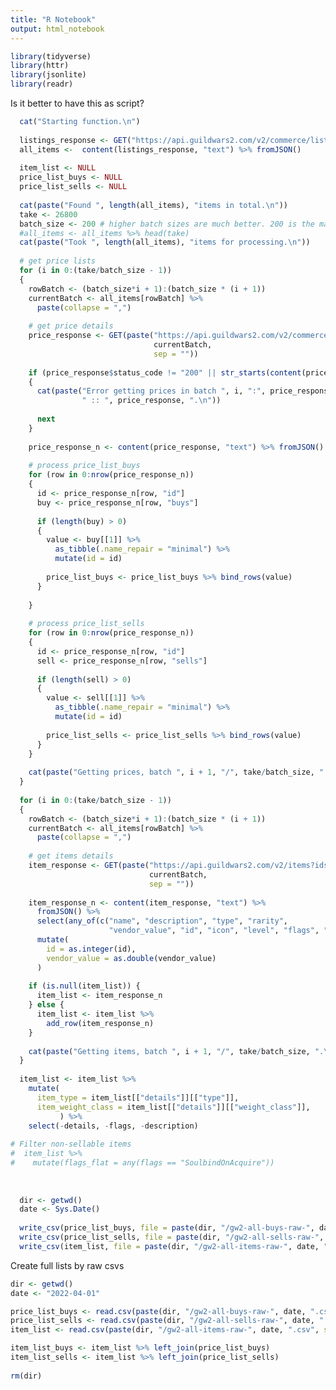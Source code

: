 ```yaml
---
title: "R Notebook"
output: html_notebook
---
```


```r
library(tidyverse)
library(httr)
library(jsonlite)
library(readr)
```

Is it better to have this as script?

```r
  cat("Starting function.\n")
  
  listings_response <- GET("https://api.guildwars2.com/v2/commerce/listings")
  all_items <-  content(listings_response, "text") %>% fromJSON()
  
  item_list <- NULL
  price_list_buys <- NULL
  price_list_sells <- NULL
  
  cat(paste("Found ", length(all_items), "items in total.\n"))
  take <- 26800
  batch_size <- 200 # higher batch sizes are much better. 200 is the maximum.
  #all_items <- all_items %>% head(take)
  cat(paste("Took ", length(all_items), "items for processing.\n"))
  
  # get price lists
  for (i in 0:(take/batch_size - 1))
  {
    rowBatch <- (batch_size*i + 1):(batch_size * (i + 1))
    currentBatch <- all_items[rowBatch] %>% 
      paste(collapse = ",")
   
    # get price details
    price_response <- GET(paste("https://api.guildwars2.com/v2/commerce/listings?ids=",
                                currentBatch,
                                sep = ""))
    
    if (price_response$status_code != "200" || str_starts(content(price_response, "text"), "<html>"))
    {
      cat(paste("Error getting prices in batch ", i, ":", price_response$status_code, 
                " :: ", price_response, ".\n"))
      
      next
    }
    
    price_response_n <- content(price_response, "text") %>% fromJSON()
    
    # process price_list_buys
    for (row in 0:nrow(price_response_n))
    {
      id <- price_response_n[row, "id"]
      buy <- price_response_n[row, "buys"]
    
      if (length(buy) > 0)
      {
        value <- buy[[1]] %>% 
          as_tibble(.name_repair = "minimal") %>% 
          mutate(id = id)
        
        price_list_buys <- price_list_buys %>% bind_rows(value)
      }
    
    }
    
    # process price_list_sells
    for (row in 0:nrow(price_response_n))
    {
      id <- price_response_n[row, "id"]
      sell <- price_response_n[row, "sells"]
    
      if (length(sell) > 0)
      {
        value <- sell[[1]] %>% 
          as_tibble(.name_repair = "minimal") %>% 
          mutate(id = id)
        
        price_list_sells <- price_list_sells %>% bind_rows(value)
      }
    }
    
    cat(paste("Getting prices, batch ", i + 1, "/", take/batch_size, ".\n"))
  }
  
  for (i in 0:(take/batch_size - 1))
  {
    rowBatch <- (batch_size*i + 1):(batch_size * (i + 1))
    currentBatch <- all_items[rowBatch] %>% 
      paste(collapse = ",")
   
    # get items details
    item_response <- GET(paste("https://api.guildwars2.com/v2/items?ids=",
                               currentBatch,
                               sep = ""))
    
    item_response_n <- content(item_response, "text") %>%
      fromJSON() %>% 
      select(any_of(c("name", "description", "type", "rarity",
                      "vendor_value", "id", "icon", "level", "flags", "details"))) %>% 
      mutate(
        id = as.integer(id),
        vendor_value = as.double(vendor_value)
      )
    
    if (is.null(item_list)) {
      item_list <- item_response_n
    } else {
      item_list <- item_list %>% 
        add_row(item_response_n)
    }
    
    cat(paste("Getting items, batch ", i + 1, "/", take/batch_size, ".\n"))
  }
  
  item_list <- item_list %>% 
    mutate(
      item_type = item_list[["details"]][["type"]],
      item_weight_class = item_list[["details"]][["weight_class"]],
           ) %>% 
    select(-details, -flags, -description)
 
# Filter non-sellable items 
#  item_list %>% 
#    mutate(flags_flat = any(flags == "SoulbindOnAcquire"))
  
  
  
  dir <- getwd()
  date <- Sys.Date()
  
  write_csv(price_list_buys, file = paste(dir, "/gw2-all-buys-raw-", date, ".csv", sep = ""))
  write_csv(price_list_sells, file = paste(dir, "/gw2-all-sells-raw-", date, ".csv", sep = ""))
  write_csv(item_list, file = paste(dir, "/gw2-all-items-raw-", date, ".csv", sep = ""))
```


Create full lists by raw csvs

```r
dir <- getwd()
date <- "2022-04-01"

price_list_buys <- read.csv(paste(dir, "/gw2-all-buys-raw-", date, ".csv", sep = ""))
price_list_sells <- read.csv(paste(dir, "/gw2-all-sells-raw-", date, ".csv", sep = ""))
item_list <- read.csv(paste(dir, "/gw2-all-items-raw-", date, ".csv", sep = ""))

item_list_buys <- item_list %>% left_join(price_list_buys)
item_list_sells <- item_list %>% left_join(price_list_sells)
  
rm(dir)
```

